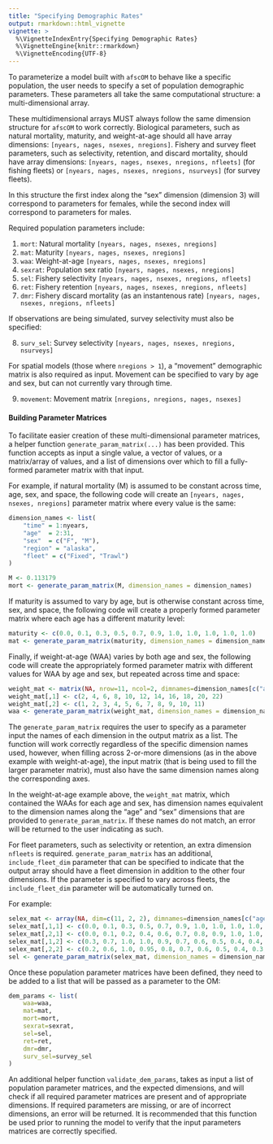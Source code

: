 ```yaml
---
title: "Specifying Demographic Rates"
output: rmarkdown::html_vignette
vignette: >
  %\VignetteIndexEntry{Specifying Demographic Rates}
  %\VignetteEngine{knitr::rmarkdown}
  %\VignetteEncoding{UTF-8}
---
```


To parameterize a model built with `afscOM` to behave like a specific population, the user needs to specify a set of population demographic parameters. These parameters all take the same computational structure: a multi-dimensional array.

These multidimensional arrays MUST always follow the same dimension structure for `afscOM` to work correctly. Biological parameters, such as natural mortality, maturity, and weight-at-age should all have array dimensions: `[nyears, nages, nsexes, nregions]`. Fishery and survey fleet parameters, such as selectivity, retention, and discard mortality, should have array dimensions: `[nyears, nages, nsexes, nregions, nfleets]` (for fishing fleets) or `[nyears, nages, nsexes, nregions, nsurveys]` (for survey fleets).

In this structure the first index along the "sex" dimension (dimension 3) will correspond to parameters for females, while the second index will correspond to parameters for males.

Required population parameters include:

1. `mort`: Natural mortality `[nyears, nages, nsexes, nregions]`
2. `mat`: Maturity `[nyears, nages, nsexes, nregions]`
3. `waa`: Weight-at-age `[nyears, nages, nsexes, nregions]`
4. `sexrat`: Population sex ratio `[nyears, nages, nsexes, nregions]`
5. `sel`: Fishery selectivity `[nyears, nages, nsexes, nregions, nfleets]`
6. `ret`: Fishery retention `[nyears, nages, nsexes, nregions, nfleets]`
7. `dmr`: Fishery discard mortality (as an instantenous rate) `[nyears, nages, nsexes, nregions, nfleets]`

If observations are being simulated, survey selectivity must also be specified:

8. `surv_sel`: Survey selectivity `[nyears, nages, nsexes, nregions, nsurveys]`

For spatial models (those where `nregions > 1`), a "movement" demographic matrix is also required as input. Movement can be specified to vary by age and sex, but can not currently vary through time. 

9. `movement`: Movement matrix `[nregions, nregions, nages, nsexes]`

#### Building Parameter Matrices
To facilitate easier creation of these multi-dimensional parameter matrices, a helper function `generate_param_matrix(...)` has been provided. This function accepts as input a single value, a vector of values, or a matrix/array of values, and a list of dimensions over which to fill a fully-formed parameter matrix with that input.

For example, if natural mortality (M) is assumed to be constant across time, age, sex, and space, the following code will create an `[nyears, nages, nsexes, nregions]` parameter matrix where every value is the same:

```r
dimension_names <- list(
    "time" = 1:nyears,
    "age"  = 2:31,
    "sex"  = c("F", "M"),
    "region" = "alaska",
    "fleet" = c("Fixed", "Trawl")
)

M <- 0.113179
mort <- generate_param_matrix(M, dimension_names = dimension_names)
```

If maturity is assumed to vary by age, but is otherwise constant across time, sex, and space, the following code will create a properly formed parameter matrix where each age has a different maturity level:

```r
maturity <- c(0.0, 0.1, 0.3, 0.5, 0.7, 0.9, 1.0, 1.0, 1.0, 1.0, 1.0)
mat <- generate_param_matrix(maturity, dimension_names = dimension_names, by="age")
```

Finally, if weight-at-age (WAA) varies by both age and sex, the following code will create the appropriately formed parameter matrix with different values for WAA by age and sex, but repeated across time and space:

```r
weight_mat <- matrix(NA, nrow=11, ncol=2, dimnames=dimension_names[c("age", "sex")])
weight_mat[,1] <- c(2, 4, 6, 8, 10, 12, 14, 16, 18, 20, 22)
weight_mat[,2] <- c(1, 2, 3, 4, 5, 6, 7, 8, 9, 10, 11)
waa <- generate_param_matrix(weight_mat, dimension_names = dimension_names, by=c("age", "sex"))
```

The `generate_param_matrix` requires the user to specify as a parameter input the names of each dimension in the output matrix as a list. The function will work correctly regardless of the specific dimension names used, however, when filling across 2-or-more dimensions (as in the above example with weight-at-age), the input matrix (that is being used to fill the larger parameter matrix), must also have the same dimension names along the corresponding axes. 

In the weight-at-age example above, the `weight_mat` matrix, which contained the WAAs for each age and sex, has dimension names equivalent to the dimension names along the "age" and "sex" dimensions that are provided to `generate_param_matrix`. If these names do not match, an error will be returned to the user indicating as such.

For fleet parameters, such as selectivity or retention, an extra dimension `nfleets` is required. `generate_param_matrix` has an additional, `include_fleet_dim` parameter that can be specified to indicate that the output array should have a fleet dimension in addition to the other four dimensions. If the parameter is specified to vary across fleets, the `include_fleet_dim` parameter will be automatically turned on. 

For example:

```r
selex_mat <- array(NA, dim=c(11, 2, 2), dimnames=dimension_names[c("age", "sex", "fleet")])
selex_mat[,1,1] <- c(0.0, 0.1, 0.3, 0.5, 0.7, 0.9, 1.0, 1.0, 1.0, 1.0, 1.0)
selex_mat[,2,1] <- c(0.0, 0.1, 0.2, 0.4, 0.6, 0.7, 0.8, 0.9, 1.0, 1.0, 1.0)
selex_mat[,1,2] <- c(0.3, 0.7, 1.0, 1.0, 0.9, 0.7, 0.6, 0.5, 0.4, 0.4, 0.4)
selex_mat[,2,2] <- c(0.2, 0.6, 1.0, 0.95, 0.8, 0.7, 0.6, 0.5, 0.4, 0.3, 0.3)
sel <- generate_param_matrix(selex_mat, dimension_names = dimension_names, by=c("age", "sex", "fleet"))
```

Once these population parameter matrices have been defined, they need to be added to a list that will be passed as a parameter to the OM:

```r
dem_params <- list(
    waa=waa,
    mat=mat,
    mort=mort,
    sexrat=sexrat,
    sel=sel,
    ret=ret,
    dmr=dmr,
    surv_sel=survey_sel
)
```

An additional helper function `validate_dem_params`, takes as input a list of population parameter matrices, and the expected dimensions, and will check if all required parameter matrices are present and of appropriate dimensions. If required parameters are missing, or are of incorrect dimensions, an error will be returned. It is recommended that this function be used prior to running the model to verify that the input parameters matrices are correctly specified.

